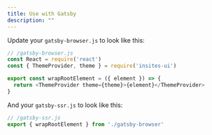 ```yaml
---
title: Use with Gatsby
description: ""
---
```


Update your `gatsby-browser.js` to look like this:

```js
// /gatsby-browser.js
const React = require('react')
const { ThemeProvider, theme } = require('insites-ui')

export const wrapRootElement = ({ element }) => {
  return <ThemeProvider theme={theme}>{element}</ThemeProvider>
}
```

And your `gatsby-ssr.js` to look like this:

```js
// /gatsby-ssr.js
export { wrapRootElement } from './gatsby-browser'
```
